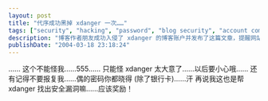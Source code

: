 ```yaml
---
layout: post
title: "代序成功黑掉 xdanger 一次……"
tags: ["security", "hacking", "password", "blog security", "account compromise", "personal", "humor", "friends", "vulnerability", "prank"]
description: "博客作者朋友成功入侵了 xdanger 的博客账户并发布了这篇文章，提醒网站所有者加强安全意识。入侵者以玩笑方式强调这是帮助发现安全漏洞，同时请求不要报复，并指出自己的密码 (除银行卡外) 都已被对方知晓。"
publishDate: "2004-03-18 23:18:24"
---
```


...... 这个不能怪我……555…… 只能怪 xdanger 太大意了……以后要小心哦…… 还有记得不要报复我……偶的密码你都晓得 (除了银行卡)……汗 再说我这也是帮 xdanger 找出安全漏洞嘛……应该奖励！
